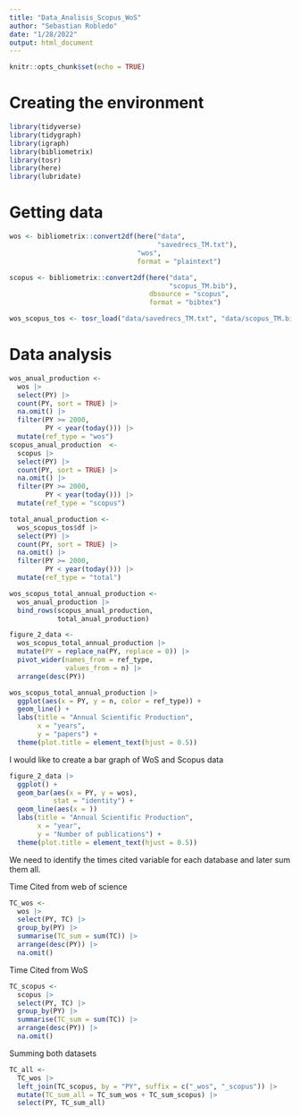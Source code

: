 ```yaml
---
title: "Data_Analisis_Scopus_WoS"
author: "Sebastian Robledo"
date: "1/28/2022"
output: html_document
---
```


```r
knitr::opts_chunk$set(echo = TRUE)
```

# Creating the environment 

```r
library(tidyverse)
library(tidygraph)
library(igraph)
library(bibliometrix)
library(tosr)
library(here)
library(lubridate)
```

# Getting data 

```r
wos <- bibliometrix::convert2df(here("data", 
                                     "savedrecs_TM.txt"), 
                                "wos", 
                                format = "plaintext")

scopus <- bibliometrix::convert2df(here("data",
                                        "scopus_TM.bib"), 
                                   dbsource = "scopus", 
                                   format = "bibtex")

wos_scopus_tos <- tosr_load("data/savedrecs_TM.txt", "data/scopus_TM.bib")
```

# Data analysis

```r
wos_anual_production <- 
  wos |> 
  select(PY) |> 
  count(PY, sort = TRUE) |> 
  na.omit() |> 
  filter(PY >= 2000,
         PY < year(today())) |> 
  mutate(ref_type = "wos")
scopus_anual_production  <- 
  scopus |> 
  select(PY) |> 
  count(PY, sort = TRUE) |> 
  na.omit() |> 
  filter(PY >= 2000,
         PY < year(today())) |>
  mutate(ref_type = "scopus")

total_anual_production <- 
  wos_scopus_tos$df |> 
  select(PY) |> 
  count(PY, sort = TRUE) |> 
  na.omit() |> 
  filter(PY >= 2000,
         PY < year(today())) |>
  mutate(ref_type = "total")

wos_scopus_total_annual_production <- 
  wos_anual_production |> 
  bind_rows(scopus_anual_production,
            total_anual_production) 

figure_2_data <- 
  wos_scopus_total_annual_production |> 
  mutate(PY = replace_na(PY, replace = 0)) |> 
  pivot_wider(names_from = ref_type, 
              values_from = n) |> 
  arrange(desc(PY))

wos_scopus_total_annual_production |> 
  ggplot(aes(x = PY, y = n, color = ref_type)) +
  geom_line() +
  labs(title = "Annual Scientific Production", 
       x = "years",
       y = "papers") +
  theme(plot.title = element_text(hjust = 0.5)) 
```

I would like to create a bar graph of WoS and Scopus data 

```r
figure_2_data |> 
  ggplot() +
  geom_bar(aes(x = PY, y = wos), 
           stat = "identity") +
  geom_line(aes(x = ))
  labs(title = "Annual Scientific Production", 
       x = "year",
       y = "Number of publications") +
  theme(plot.title = element_text(hjust = 0.5)) 
```



We need to identify the times cited variable for each database and later sum them all. 

Time Cited from web of science

```r
TC_wos <- 
  wos |> 
  select(PY, TC) |> 
  group_by(PY) |> 
  summarise(TC_sum = sum(TC)) |> 
  arrange(desc(PY)) |> 
  na.omit() 
```

Time Cited from WoS

```r
TC_scopus <- 
  scopus |> 
  select(PY, TC) |> 
  group_by(PY) |> 
  summarise(TC_sum = sum(TC)) |> 
  arrange(desc(PY)) |> 
  na.omit() 
```

Summing both datasets 

```r
TC_all <- 
  TC_wos |> 
  left_join(TC_scopus, by = "PY", suffix = c("_wos", "_scopus")) |> 
  mutate(TC_sum_all = TC_sum_wos + TC_sum_scopus) |> 
  select(PY, TC_sum_all)
```


